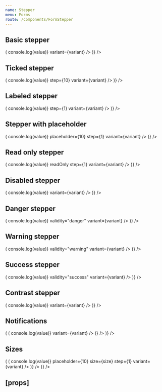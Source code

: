 ```yaml
---
name: Stepper
menu: Forms
route: /components/FormStepper
---
```



<PageTitle title="Stepper" src="components/Form/Stepper" />

## Basic stepper

<Playground>
  <ThemeWrapper>
    <Looper
      list={variants}
      render={variant => (
        <Rhythm py={3}>
          <FormComponentDemo type="stepper" property="value" initialValue={10} unwrapped>
            <Stepper
              aria-label="Super fantastic label"
              onChange={(event, value) => console.log(value)}
              variant={variant}
            />
          </FormComponentDemo>
        </Rhythm>
      )}
    />
  </ThemeWrapper>
</Playground>

## Ticked stepper

<Playground>
  <ThemeWrapper>
    <Looper
      list={variants}
      render={variant => (
        <Rhythm py={3}>
          <FormComponentDemo type="stepper" property="value" initialValue={10} unwrapped>
            <Stepper
              aria-label="Super fantastic label"
              id="demo-ticked-stepper"
              max={100}
              min={-100}
              onChange={(event, value) => console.log(value)}
              step={10}
              variant={variant}
            />
          </FormComponentDemo>
        </Rhythm>
      )}
    />
  </ThemeWrapper>
</Playground>

## Labeled stepper

<Playground>
  <ThemeWrapper>
    <Looper
      list={variants}
      render={variant => (
        <Rhythm py={3}>
          <FormComponentDemo type="stepper" property="value" initialValue={10} unwrapped>
            <Stepper
              label="Cool label"
              max={12}
              min={2}
              onChange={(event, value) => console.log(value)}
              step={1}
              variant={variant}
            />
          </FormComponentDemo>
        </Rhythm>
      )}
    />
  </ThemeWrapper>
</Playground>

## Stepper with placeholder

<Playground>
  <ThemeWrapper>
    <Looper
      list={variants}
      render={variant => (
        <Rhythm py={3}>
          <FormComponentDemo type="stepper" property="value" unwrapped>
            <Stepper
              label="Cool label"
              max={12}
              min={2}
              onChange={(event, value) => console.log(value)}
              placeholder={10}
              step={1}
              variant={variant}
            />
          </FormComponentDemo>
        </Rhythm>
      )}
    />
  </ThemeWrapper>
</Playground>

## Read only stepper

<Playground>
  <ThemeWrapper>
    <Looper
      list={variants}
      render={variant => (
        <Rhythm py={3}>
          <FormComponentDemo type="stepper" property="value" initialValue={10} unwrapped>
            <Stepper
              label="Cool label"
              max={12}
              min={2}
              onChange={(event, value) => console.log(value)}
              readOnly
              step={1}
              variant={variant}
            />
          </FormComponentDemo>
        </Rhythm>
      )}
    />
  </ThemeWrapper>
</Playground>

## Disabled stepper

<Playground>
  <ThemeWrapper>
    <Looper
      list={variants}
      render={variant => (
        <Rhythm py={3}>
          <FormComponentDemo type="stepper" property="value" initialValue={30} unwrapped>
            <Stepper
              aria-label="Super fantastic label"
              disabled
              onChange={(event, value) => console.log(value)}
              variant={variant}
            />
          </FormComponentDemo>
        </Rhythm>
      )}
    />
  </ThemeWrapper>
</Playground>

## Danger stepper

<Playground>
  <ThemeWrapper>
    <Looper
      list={variants}
      render={variant => (
        <Rhythm py={3}>
          <FormComponentDemo type="stepper" property="value" initialValue={60} unwrapped>
            <Stepper
              aria-label="Super fantastic label"
              onChange={(event, value) => console.log(value)}
              validity="danger"
              variant={variant}
            />
          </FormComponentDemo>
        </Rhythm>
      )}
    />
  </ThemeWrapper>
</Playground>

## Warning stepper

<Playground>
  <ThemeWrapper>
    <Looper
      list={variants}
      render={variant => (
        <Rhythm py={3}>
          <FormComponentDemo type="stepper" property="value" initialValue={60} unwrapped>
            <Stepper
              aria-label="Super fantastic label"
              onChange={(event, value) => console.log(value)}
              validity="warning"
              variant={variant}
            />
          </FormComponentDemo>
        </Rhythm>
      )}
    />
  </ThemeWrapper>
</Playground>

## Success stepper

<Playground>
  <ThemeWrapper>
    <Looper
      list={variants}
      render={variant => (
        <Rhythm py={3}>
          <FormComponentDemo type="stepper" property="value" initialValue={60} unwrapped>
            <Stepper
              aria-label="Super fantastic label"
              onChange={(event, value) => console.log(value)}
              validity="success"
              variant={variant}
            />
          </FormComponentDemo>
        </Rhythm>
      )}
    />
  </ThemeWrapper>
</Playground>

## Contrast stepper

<Playground>
  <ThemeWrapper contrast>
    <Looper
      list={variants}
      render={variant => (
        <Rhythm py={3}>
          <FormComponentDemo type="stepper" property="value" initialValue={30} contrast unwrapped>
            <Stepper
              aria-label="Super fantastic label"
              contrast
              onChange={(event, value) => console.log(value)}
              variant={variant}
            />
          </FormComponentDemo>
        </Rhythm>
      )}
    />
  </ThemeWrapper>
</Playground>

## Notifications

<Playground>
  <ThemeWrapper>
    <Looper
      list={variants}
      render={variant => (
        <Looper
          list={['success', 'danger', 'warning', 'primary', 'neutral']}
          render={level => (
            <Rhythm py={3}>
              <FormComponentDemo type="stepper" property="value" initialValue={10} unwrapped>
                <NotifiedStepper
                  aria-label="Super fantastic label"
                  level={level}
                  notification={`This is an example ${level} notification.`}
                  onChange={(event, value) => console.log(value)}
                  variant={variant}
                />
              </FormComponentDemo>
            </Rhythm>
          )}
        />
      )}
    />
  </ThemeWrapper>
</Playground>

## Sizes

<Playground>
  <ThemeWrapper>
    <Looper
      list={sizes}
      render={size => (
        <Rhythm my={3} grouped>
          <Looper
            list={variants}
            render={variant => (
              <Rhythm py={3}>
                <FormComponentDemo type="textbox" property="value" key={variant} unwrapped>
                  <Stepper
                    inputWidth="auto"
                    label={`Size ${size}`}
                    max={12}
                    min={2}
                    onChange={(event, value) => console.log(value)}
                    placeholder={10}
                    size={size}
                    step={1}
                    variant={variant}
                  />
                </FormComponentDemo>
              </Rhythm>
            )}
          />
        </Rhythm>
      )}
    />
  </ThemeWrapper>
</Playground>

## \[props\]

<Props of={Stepper} />
